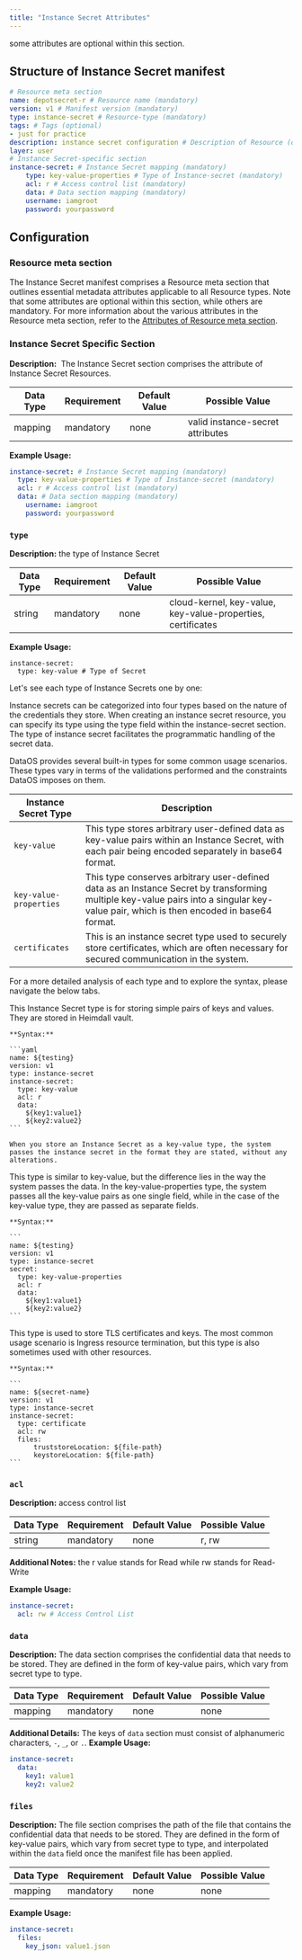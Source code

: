 ```yaml
---
title: "Instance Secret Attributes"
---
```


some attributes are optional within this section.

## Structure of Instance Secret manifest

```yaml
# Resource meta section
name: depotsecret-r # Resource name (mandatory)
version: v1 # Manifest version (mandatory)
type: instance-secret # Resource-type (mandatory)
tags: # Tags (optional)
- just for practice
description: instance secret configuration # Description of Resource (optional)
layer: user
# Instance Secret-specific section
instance-secret: # Instance Secret mapping (mandatory)
    type: key-value-properties # Type of Instance-secret (mandatory)
    acl: r # Access control list (mandatory)
    data: # Data section mapping (mandatory)
    username: iamgroot
    password: yourpassword
```

## Configuration

### **Resource meta section**

The Instance Secret manifest comprises a Resource meta section that outlines essential metadata attributes applicable to all Resource types. Note that some attributes are optional within this section, while others are mandatory. For more information about the various attributes in the Resource meta section, refer to the [Attributes of Resource meta section](https://dataos.info/resources/manifest_attributes/).

### **Instance Secret Specific Section**

**Description:**  The Instance Secret section comprises the attribute of Instance Secret Resources.

| Data Type | Requirement | Default Value | Possible Value                   |
| --------- | ----------- | ------------- | -------------------------------- |
| mapping   | mandatory   | none          | valid instance-secret attributes |

**Example Usage:**

```yaml
instance-secret: # Instance Secret mapping (mandatory)
  type: key-value-properties # Type of Instance-secret (mandatory)
  acl: r # Access control list (mandatory)
  data: # Data section mapping (mandatory)
    username: iamgroot
    password: yourpassword
```

### [](https://dataos.info/resources/instance_secret/configurations/#__codelineno-1-1)**`type`**

**Description:** the type of Instance Secret

| Data Type | Requirement | Default Value | Possible Value                                              |
| --------- | ----------- | ------------- | ----------------------------------------------------------- |
| string    | mandatory   | none          | cloud-kernel, key-value, key-value-properties, certificates |

**Example Usage:**

```
instance-secret:
  type: key-value # Type of Secret
```

[](https://dataos.info/resources/instance_secret/configurations/#__codelineno-2-1)

Let's see each type of Instance Secrets one by one:

Instance secrets can be categorized into four types based on the nature of the credentials they store. When creating an instance secret resource, you can specify its type using the type field within the instance-secret section. The type of instance secret facilitates the programmatic handling of the secret data.

DataOS provides several built-in types for some common usage scenarios. These types vary in terms of the validations performed and the constraints DataOS imposes on them.

| Instance Secret Type   | Description                                                                                                                                                                            |
| ---------------------- | -------------------------------------------------------------------------------------------------------------------------------------------------------------------------------------- |
| `key-value`            | This type stores arbitrary user-defined data as key-value pairs within an Instance Secret, with each pair being encoded separately in base64 format.                                   |
| `key-value-properties` | This type conserves arbitrary user-defined data as an Instance Secret by transforming multiple key-value pairs into a singular key-value pair, which is then encoded in base64 format. |
| `certificates`         | This is an instance secret type used to securely store certificates, which are often necessary for secured communication in the system.                                                |

For a more detailed analysis of each type and to explore the syntax, please navigate the below tabs.

<Tabs>
  <Tab title="key-value">
    This Instance Secret type is for storing simple pairs of keys and values. They are stored in Heimdall vault.

    **Syntax:**

    ```yaml
    name: ${testing}
    version: v1
    type: instance-secret
    instance-secret:
      type: key-value
      acl: r
      data:
        ${key1:value1}
        ${key2:value2}
    ```

    When you store an Instance Secret as a key-value type, the system passes the instance secret in the format they are stated, without any alterations.
  </Tab>

  <Tab title="key-value-properties">
    This type is similar to key-value, but the difference lies in the way the system passes the data. In the key-value-properties type, the system passes all the key-value pairs as one single field, while in the case of the key-value type, they are passed as separate fields.

    **Syntax:**

    ```
    name: ${testing}
    version: v1
    type: instance-secret
    secret:
      type: key-value-properties
      acl: r
      data:
        ${key1:value1}
        ${key2:value2}
    ```
  </Tab>

  <Tab title="certificates">
    This type is used to store TLS certificates and keys. The most common usage scenario is Ingress resource termination, but this type is also sometimes used with other resources.

    **Syntax:**

    ```
    name: ${secret-name}
    version: v1
    type: instance-secret
    instance-secret:
      type: certificate
      acl: rw
      files:
          truststoreLocation: ${file-path}
          keystoreLocation: ${file-path}
    ```
  </Tab>
</Tabs>

### **`acl`**

**Description:** access control list

| Data Type | Requirement | Default Value | Possible Value |
| --------- | ----------- | ------------- | -------------- |
| string    | mandatory   | none          | r, rw          |

**Additional Notes:** the r value stands for Read while rw stands for Read-Write

**Example Usage:**

```yaml
instance-secret:
  acl: rw # Access Control List
```

### **`data`**

**Description:** The data section comprises the confidential data that needs to be stored. They are defined in the form of key-value pairs, which vary from secret type to type.

| Data Type | Requirement | Default Value | Possible Value |
| --------- | ----------- | ------------- | -------------- |
| mapping   | mandatory   | none          | none           |

**Additional Details:** The keys of `data` section must consist of alphanumeric characters, `-`, `_`, or `.`.
**Example Usage:**

```yaml
instance-secret:
  data: 
    key1: value1 
    key2: value2
```

### **`files`**

**Description:** The file section comprises the path of the file that contains the confidential data that needs to be stored. They are defined in the form of key-value pairs, which vary from secret type to type, and interpolated within the `data` field once the manifest file has been applied.

| Data Type | Requirement | Default Value | Possible Value |
| --------- | ----------- | ------------- | -------------- |
| mapping   | mandatory   | none          | none           |

**Example Usage:**

```yaml
instance-secret:
  files: 
    key_json: value1.json
```

[](https://dataos.info/resources/instance_secret/configurations/#__codelineno-9-1)